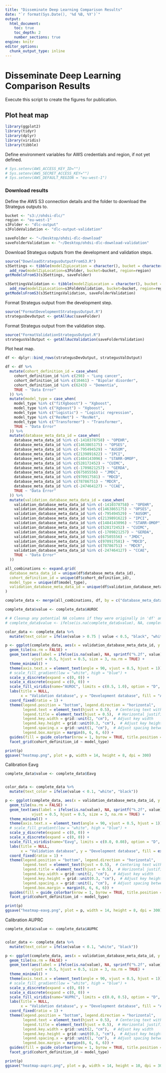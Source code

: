 ```yaml
---
title: "Disseminate Deep Learning Comparison Results"
date: "`r format(Sys.Date(), '%d %B, %Y')`"
output: 
  html_document:
    toc: true
    toc_depth: 2
    number_sections: true
engine: knitr
editor_options: 
  chunk_output_type: inline
---
```


# Disseminate Deep Learning Comparison Results

Execute this script to create the figures for publication.

## Plot heat map

```r
library(ggplot2)
library(tidyr)
library(dplyr)
library(viridis)
library(tibble)
```

Define environment variables for AWS credentials and region, if not yet defined.

```r
# Sys.setenv(AWS_ACCESS_KEY_ID="")
# Sys.setenv(AWS_SECRET_ACCESS_KEY="")
# Sys.setenv(AWS_DEFAULT_REGION = "eu-west-1")
```

### Download results

Define the AWS S3 connection details and the folder to download the Strategus outputs to.

```r
bucket <- "s3://ohdsi-dlc/"
region <- "eu-west-1"
s3Folder <- "dlc-output"
s3FoldeValidation <- "dlc-output-validation"

saveFolder <- "~/Desktop/ohdsi-dlc-download"
saveFolderValidation <- "~/Desktop/ohdsi-dlc-download-validation"
```

Download Strategus outputs from the development and validation steps.

```r
source("DownloadStrategusOutputFromS3.R")
s3Settings <- tibble(modelZipLocation = character(), bucket = character(), region = character()) |>
  add_row(modelZipLocation=s3Folder, bucket=bucket, region=region)
getModelsFromS3(s3Settings, saveFolder)

s3SettingsValidation <- tibble(modelZipLocation = character(), bucket = character(), region = character()) |>
  add_row(modelZipLocation=s3FoldeValidation, bucket=bucket, region=region)
getModelsFromS3(s3SettingsValidation, saveFolderValidation)

```

Format Strategus output from the development step.

```r
source("FormatDevelopmentStrategusOutput.R")
strategusDevOutput <- getAllAuc(saveFolder)
```

Format Strategus output from the validation step.

```r
source("FormatValidationStrategusOutput.R")
strategusValOutput <- getAllAucValidation(saveFolderValidation)
```

Plot heat map.

```r
df <- dplyr::bind_rows(strategusDevOutput, strategusValOutput)

df <- df %>%
  mutate(cohort_definition_id = case_when(
    cohort_definition_id %in% c(298) ~ "Lung cancer",
    cohort_definition_id %in% c(10461) ~ "Bipolar disorder",
    cohort_definition_id %in% c(6243) ~ "Dementia",
    TRUE ~ "Data Error"
  )) %>%
  mutate(model_type = case_when(
    model_type %in% c("fitXgboost") ~ "Xgboost",
    model_type %in% c("Xgboost") ~ "Xgboost",
    model_type %in% c("logistic") ~ "Logistic regression",
    model_type %in% c("ResNet") ~ "ResNet",
    model_type %in% c("Transformer") ~ "Transformer",
    TRUE ~ "Data Error"
  )) %>%
  mutate(database_meta_data_id = case_when(
    database_meta_data_id %in% c(-1410378758) ~ "OPEHR",
    database_meta_data_id %in% c(1463865175) ~ "OPSES",
    database_meta_data_id %in% c(-795494529) ~ "AUSOM",
    database_meta_data_id %in% c(2139891622) ~ "IPCI",
    database_meta_data_id %in% c(1484143096) ~ "STARR-OMOP",
    database_meta_data_id %in% c(528172452) ~ "CUIMC",
    database_meta_data_id %in% c(-1709821257) ~ "GERDA",
    database_meta_data_id %in% c(67505556) ~ "JMDC",
    database_meta_data_id %in% c(970917581) ~ "MDCD",
    database_meta_data_id %in% c(78786751) ~ "MDCR",
    database_meta_data_id %in% c(-247464127) ~ "CCAE",
    TRUE ~ "Data Error"
  )) %>%
  mutate(validation_database_meta_data_id = case_when(
    validation_database_meta_data_id %in% c(-1410378758) ~ "OPEHR",
    validation_database_meta_data_id %in% c(1463865175) ~ "OPSES",
    validation_database_meta_data_id %in% c(-795494529) ~ "AUSOM",
    validation_database_meta_data_id %in% c(2139891622) ~ "IPCI",
    validation_database_meta_data_id %in% c(1484143096) ~ "STARR-OMOP",
    validation_database_meta_data_id %in% c(528172452) ~ "CUIMC",
    validation_database_meta_data_id %in% c(-1709821257) ~ "GERDA",
    validation_database_meta_data_id %in% c(67505556) ~ "JMDC",
    validation_database_meta_data_id %in% c(970917581) ~ "MDCD",
    validation_database_meta_data_id %in% c(78786751) ~ "MDCR",
    validation_database_meta_data_id %in% c(-247464127) ~ "CCAE",
    TRUE ~ "Data Error"
  ))

all_combinations <- expand.grid(
  database_meta_data_id = unique(df$database_meta_data_id),
  cohort_definition_id = unique(df$cohort_definition_id),
  model_type = unique(df$model_type),
  validation_database_meta_data_id = unique(df$validation_database_meta_data_id)
)

complete_data <- merge(all_combinations, df, by = c("database_meta_data_id", "validation_database_meta_data_id","cohort_definition_id", "model_type"), all.x = TRUE)

complete_data$value <- complete_data$AUROC

# # Cleanup any potential NA columns if they were originally in 'df' and aren't needed:
# complete_data$value <- ifelse(is.na(complete_data$value), NA, complete_data$value)

color_data <- complete_data %>%
  mutate(text_color = ifelse(value > 0.75 | value < 0.5, "black", "white"))

p <- ggplot(complete_data, aes(x = validation_database_meta_data_id, y = database_meta_data_id, fill = value)) +
  geom_tile(na.rm = FALSE) +
  geom_text(aes(label = ifelse(is.na(value), NA, sprintf("%.2f", value))), color = color_data$text_color,
            vjust = 0.5, hjust = 0.5, size = 3, na.rm = TRUE) +
  theme_minimal() +
  theme(axis.text.x = element_text(angle = 90, vjust = 0.5, hjust = 1)) +
  # scale_fill_gradient(low = "white", high = "blue") +
  scale_y_discrete(expand = c(0, 0)) +
  scale_x_discrete(expand = c(0, 0)) +
  scale_fill_viridis(name="AUROC", limits = c(0.5, 1.0), option = "D", na.value = "#F0F0F0") +
  labs(title = NULL,
       x = "Validation database", y = "Development database", fill = "AUROC") +
  coord_fixed(ratio = 1) +
  theme(legend.position = "bottom", legend.direction = "horizontal",
        legend.text = element_text(hjust = 0.5),  # Centering text within the legend keys
        legend.title = element_text(hjust = 0.5),  # Horizontal justification (centered)
        legend.key.width = grid::unit(2, "cm"),  # Adjust key width
        legend.key.height = grid::unit(0.3, "cm"),  # Adjust key height
        legend.spacing.x = grid::unit(1, "cm"),  # Adjust spacing between keys
        legend.box.margin = margin(6, 6, 6, 6)) +
  guides(fill = guide_colorbar(nrow = 1, byrow = TRUE, title.position = "top", label.position = "bottom")) +
  facet_grid(cohort_definition_id ~ model_type)

print(p)
ggsave("heatmap.png", plot = p, width = 14, height = 8, dpi = 300)

```

Calibration Eavg

```r

complete_data$value <- complete_data$Eavg


color_data <- complete_data %>%
  mutate(text_color = ifelse(value < 0.1, "white", "black"))

p <- ggplot(complete_data, aes(x = validation_database_meta_data_id, y = database_meta_data_id, fill = value)) +
  geom_tile(na.rm = FALSE) +
  geom_text(aes(label = ifelse(is.na(value), NA, sprintf("%.2f", value))), color = color_data$text_color,
            vjust = 0.5, hjust = 0.5, size = 3, na.rm = TRUE) +
  theme_minimal() +
  theme(axis.text.x = element_text(angle = 90, vjust = 0.5, hjust = 1)) +
  # scale_fill_gradient(low = "white", high = "blue") +
  scale_y_discrete(expand = c(0, 0)) +
  scale_x_discrete(expand = c(0, 0)) +
  scale_fill_viridis(name="Eavg", limits = c(0.0, 0.08), option = "D", na.value = "#F0F0F0") +
  labs(title = NULL,
       x = "Validation database", y = "Development database", fill = expression(E[avg])) +
  coord_fixed(ratio = 1) +
  theme(legend.position = "bottom", legend.direction = "horizontal",
        legend.text = element_text(hjust = 0.5),  # Centering text within the legend keys
        legend.title = element_text(hjust = 0.5),  # Horizontal justification (centered)
        legend.key.width = grid::unit(2, "cm"),  # Adjust key width
        legend.key.height = grid::unit(0.3, "cm"),  # Adjust key height
        legend.spacing.x = grid::unit(1, "cm"),  # Adjust spacing between keys
        legend.box.margin = margin(6, 6, 6, 6)) +
  guides(fill = guide_colorbar(nrow = 1, byrow = TRUE, title.position = "top", label.position = "bottom")) +
  facet_grid(cohort_definition_id ~ model_type)

print(p)
ggsave("heatmap-eavg.png", plot = p, width = 14, height = 8, dpi = 300)
```

Calibration AUPRC

```r
complete_data$value <- complete_data$AUPRC


color_data <- complete_data %>%
  mutate(text_color = ifelse(value < 0.1, "white", "black"))

p <- ggplot(complete_data, aes(x = validation_database_meta_data_id, y = database_meta_data_id, fill = value)) +
  geom_tile(na.rm = FALSE) +
  geom_text(aes(label = ifelse(is.na(value), NA, sprintf("%.2f", value))), color = color_data$text_color,
            vjust = 0.5, hjust = 0.5, size = 3, na.rm = TRUE) +
  theme_minimal() +
  theme(axis.text.x = element_text(angle = 90, vjust = 0.5, hjust = 1)) +
  # scale_fill_gradient(low = "white", high = "blue") +
  scale_y_discrete(expand = c(0, 0)) +
  scale_x_discrete(expand = c(0, 0)) +
  scale_fill_viridis(name="AUPRC", limits = c(0.0, 0.5), option = "D", na.value = "#F0F0F0") +
  labs(title = NULL,
       x = "Validation database", y = "Development database", fill = "AUPRC") +
  coord_fixed(ratio = 1) +
  theme(legend.position = "bottom", legend.direction = "horizontal",
        legend.text = element_text(hjust = 0.5),  # Centering text within the legend keys
        legend.title = element_text(hjust = 0.5),  # Horizontal justification (centered)
        legend.key.width = grid::unit(2, "cm"),  # Adjust key width
        legend.key.height = grid::unit(0.3, "cm"),  # Adjust key height
        legend.spacing.x = grid::unit(1, "cm"),  # Adjust spacing between keys
        legend.box.margin = margin(6, 6, 6, 6)) +
  guides(fill = guide_colorbar(nrow = 1, byrow = TRUE, title.position = "top", label.position = "bottom")) +
  facet_grid(cohort_definition_id ~ model_type)

print(p)
ggsave("heatmap-auprc.png", plot = p, width = 14, height = 10, dpi = 300)
```
